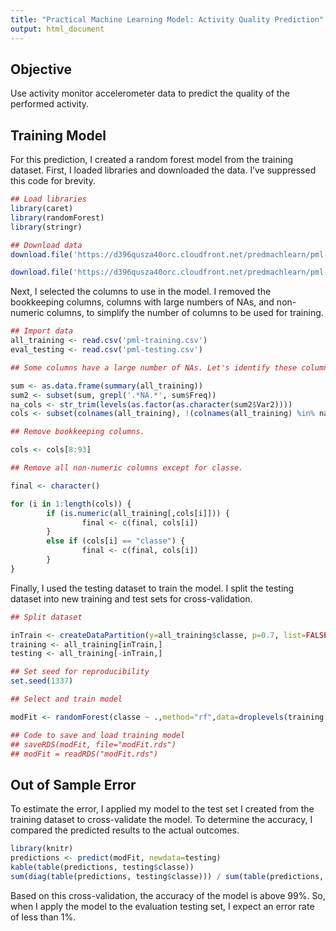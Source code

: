 ```yaml
---
title: "Practical Machine Learning Model: Activity Quality Prediction"
output: html_document
---
```


## Objective

Use activity monitor accelerometer data to predict the quality of the performed activity.

## Training Model

For this prediction, I created a random forest model from the training dataset. First, I loaded libraries and downloaded the data. I've suppressed this code for brevity.
```r
## Load libraries
library(caret)
library(randomForest)
library(stringr)

## Download data
download.file('https://d396qusza40orc.cloudfront.net/predmachlearn/pml-training.csv', 'pml-training.csv', method='curl')

download.file('https://d396qusza40orc.cloudfront.net/predmachlearn/pml-testing.csv', 'pml-testing.csv', method='curl')
```

Next, I selected the columns to use in the model. I removed the bookkeeping columns, columns with large numbers of NAs, and non-numeric columns, to simplify the number of columns to be used for training.

```r
## Import data
all_training <- read.csv('pml-training.csv')
eval_testing <- read.csv('pml-testing.csv')

## Some columns have a large number of NAs. Let's identify these columns and create a list of the other cols.

sum <- as.data.frame(summary(all_training))
sum2 <- subset(sum, grepl('.*NA.*', sum$Freq))
na_cols <- str_trim(levels(as.factor(as.character(sum2$Var2))))
cols <- subset(colnames(all_training), !(colnames(all_training) %in% na_cols))

## Remove bookkeeping columns.

cols <- cols[8:93]

## Remove all non-numeric columns except for classe.

final <- character()

for (i in 1:length(cols)) {
        if (is.numeric(all_training[,cols[i]])) {
                final <- c(final, cols[i])
        }
        else if (cols[i] == "classe") {
                final <- c(final, cols[i])
        }
}

```

Finally, I used the testing dataset to train the model. I split the testing dataset into new training and test sets for cross-validation.

```r
## Split dataset

inTrain <- createDataPartition(y=all_training$classe, p=0.7, list=FALSE)
training <- all_training[inTrain,]
testing <- all_training[-inTrain,]

## Set seed for reproducibility
set.seed(1337)

## Select and train model

modFit <- randomForest(classe ~ .,method="rf",data=droplevels(training[,final]))
```
```r
## Code to save and load training model
## saveRDS(modFit, file="modFit.rds")
## modFit = readRDS("modFit.rds")
```

## Out of Sample Error

To estimate the error, I applied my model to the test set I created from the training dataset to cross-validate the model. To determine the accuracy, I compared the predicted results to the actual outcomes.

```r
library(knitr)
predictions <- predict(modFit, newdata=testing)
kable(table(predictions, testing$classe))
sum(diag(table(predictions, testing$classe))) / sum(table(predictions, testing$classe))
```

Based on this cross-validation, the accuracy of the model is above 99%. So, when I apply the model to the evaluation testing set, I expect an error rate of less than 1%.